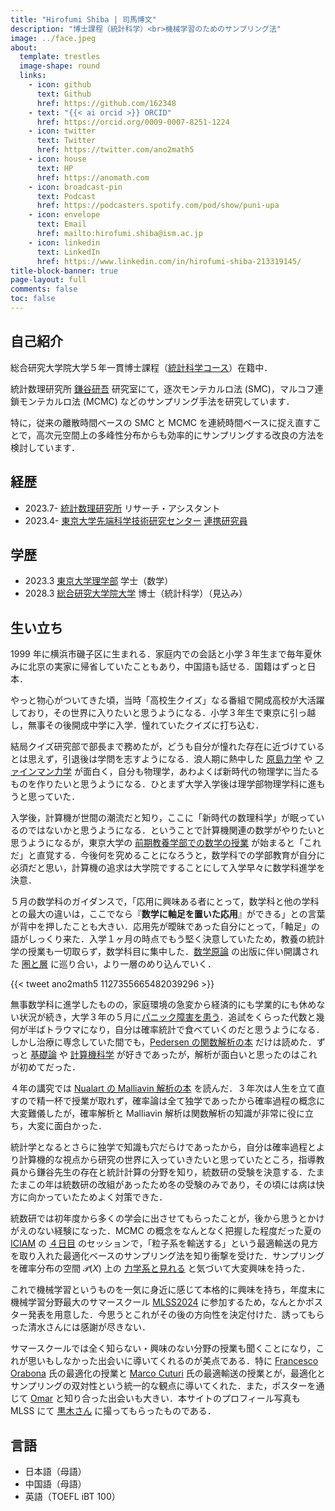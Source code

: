 ```yaml
---
title: "Hirofumi Shiba | 司馬博文"
description: "博士課程（統計科学）<br>機械学習のためのサンプリング法"
image: ../face.jpeg
about:
  template: trestles
  image-shape: round
  links:
    - icon: github
      text: Github
      href: https://github.com/162348
    - text: "{{< ai orcid >}} ORCID"
      href: https://orcid.org/0009-0007-8251-1224
    - icon: twitter
      text: Twitter
      href: https://twitter.com/ano2math5
    - icon: house
      text: HP
      href: https://anomath.com
    - icon: broadcast-pin
      text: Podcast
      href: https://podcasters.spotify.com/pod/show/puni-upa
    - icon: envelope
      text: Email
      href: mailto:hirofumi.shiba@ism.ac.jp
    - icon: linkedin
      text: LinkedIn
      href: https://www.linkedin.com/in/hirofumi-shiba-213319145/
title-block-banner: true
page-layout: full
comments: false
toc: false
---
```


## 自己紹介

総合研究大学院大学５年一貫博士課程（[統計科学コース](https://www.ism.ac.jp/senkou/)）在籍中．

統計数理研究所 [鎌谷研吾](https://sites.google.com/view/kengokamatani/home) 研究室にて，逐次モンテカルロ法 (SMC)，マルコフ連鎖モンテカルロ法 (MCMC) などのサンプリング手法を研究しています．

特に，従来の離散時間ベースの SMC と MCMC を連続時間ベースに捉え直すことで，高次元空間上の多峰性分布からも効率的にサンプリングする改良の方法を検討しています．

## 経歴

* 2023.7- [統計数理研究所](https://www.ism.ac.jp/) リサーチ・アシスタント
* 2023.4- [東京大学先端科学技術研究センター](https://www.rcast.u-tokyo.ac.jp/ja/index.html) [連携研究員](https://esrp.rcast.u-tokyo.ac.jp/experts/hirofumi-shiba/)

## 学歴

* 2023.3 [東京大学理学部](https://www.ms.u-tokyo.ac.jp/index-j.html) 学士（数学）
* 2028.3 [総合研究大学院大学](https://www.soken.ac.jp/) 博士（統計科学）（見込み）

## 生い立ち

1999 年に横浜市磯子区に生まれる．家庭内での会話と小学３年生まで毎年夏休みに北京の実家に帰省していたこともあり，中国語も話せる．国籍はずっと日本．

やっと物心がついてきた頃，当時「高校生クイズ」なる番組で開成高校が大活躍しており，その世界に入りたいと思うようになる．小学３年生で東京に引っ越し，無事その後開成中学に入学．憧れていたクイズに打ち込む．

結局クイズ研究部で部長まで務めたが，どうも自分が憧れた存在に近づけているとは思えず，引退後は学問を志すようになる．浪人期に熱中した [原島力学](https://www.shokabo.co.jp/mybooks/ISBN978-4-7853-2020-1.htm) や [ファインマン力学](https://www.feynmanlectures.caltech.edu/I_toc.html) が面白く，自分も物理学，あわよくば新時代の物理学に当たるものを作りたいと思うようになる．ひとまず大学入学後は理学部物理学科に進もうと思っていた．

入学後，計算機が世間の潮流だと知り，ここに「新時代の数理科学」が眠っているのではないかと思うようになる．ということで計算機関連の数学がやりたいと思うようになるが，東京大学の [前期教養学部での数学の授業](../posts/2023/Life/BookRecommendation.qmd#sec-freshman) が始まると「これだ」と直覚する．今後何を究めることになろうと，数学科での学部教育が自分に必須だと思い，計算機の追求は大学院ですることにして入学早々に数学科進学を決意．

５月の数学科のガイダンスで，「応用に興味ある者にとって，数学科と他の学科との最大の違いは，ここでなら『**数学に軸足を置いた応用**』ができる」との言葉が背中を押したことも大きい．応用先が曖昧であった自分にとって，「軸足」の語がしっくり来た．入学１ヶ月の時点でもう堅く決意していたため，教養の統計学の授業も一切取らず，数学科目に集中した．[数学原論](https://www.utp.or.jp/book/b498553.html) の出版に伴い開講された [圏と層](https://www.ms.u-tokyo.ac.jp/~t-saito/ce/cf19/cf19.html) に巡り合い，より一層のめり込んでいく．

{{< tweet ano2math5 1127355665482039296 >}}

無事数学科に進学したものの，家庭環境の急変から経済的にも学業的にも休めない状況が続き，大学３年の５月に[パニック障害を患う](../posts/2023/Life/MentalHealth.qmd)．追試をくらった代数と幾何が半ばトラウマになり，自分は確率統計で食べていくのだと思うようになる．しかし治療に専念していた間でも，[Pedersen の関数解析の本](https://link.springer.com/book/10.1007/978-1-4612-1007-8) だけは読めた．ずっと [基礎論](https://www.utp.or.jp/book/b561895.html) や [計算機科学](https://shop.elsevier.com/books/computer-organization-and-design-mips-edition/patterson/978-0-12-407726-3) が好きであったが，解析が面白いと思ったのはこれが初めてだった．

４年の講究では [Nualart の Malliavin 解析の本](https://www.cambridge.org/core/books/introduction-to-malliavin-calculus/8E17E009769FE6797351721C024BDCAE) を読んだ．３年次は人生を立て直すので精一杯で授業が取れず，確率論は全て独学であったから確率過程の概念に大変難儀したが，確率解析と Malliavin 解析は関数解析の知識が非常に役に立ち，大変に面白かった．

統計学となるとさらに独学で知識も穴だらけであったから，自分は確率過程とより計算機的な視点から研究の世界に入っていきたいと思っていたところ，指導教員から鎌谷先生の存在と統計計算の分野を知り，統数研の受験を決意する．たまたまこの年は統数研の改組があったため冬の受験のみであり，その頃には病は快方に向かっていたためよく対策できた．

統数研では初年度から多くの学会に出させてもらったことが，後から思うとかけがえのない経験になった．MCMC の概念をなんとなく把握した程度だった夏の [ICIAM](https://iciam2023.org/) の [４日目](https://iciam2023.org/registered_data?id=00837) のセッションで，「粒子系を輸送する」という最適輸送の見方を取り入れた最適化ベースのサンプリング法を知り衝撃を受けた．サンプリングを確率分布の空間 $\mathcal{P}(X)$ 上の [力学系と見れる](../posts/2024/Process/ResidualWaitingTime.qmd) と気づいて大変興味を持った．

これで機械学習というものを一気に身近に感じて本格的に興味を持ち，年度末に機械学習分野最大のサマースクール [MLSS2024](/static/Sessions.qmd#sec-MLSS2024) に参加するため，なんとかポスター発表を用意した．今思うとこれがその後の方向性を決定付けた．誘ってもらった清水さんには感謝が尽きない．

サマースクールでは全く知らない・興味のない分野の授業も聞くことになり，これが思いもしなかった出会いに導いてくれるのが美点である．特に [Francesco Orabona](https://francesco.orabona.com/) 氏の最適化の授業と [Marco Cuturi](https://marcocuturi.net/) 氏の最適輸送の授業とが，最適化とサンプリングの双対性という統一的な観点に導いてくれた．また，ポスターを通じて [Omar](https://l-omar-chehab.github.io/) と知り合った出会いも大きい．本サイトのプロフィール写真も MLSS にて [黒木さん](https://sites.google.com/view/yuko-kuroki/japanese) に撮ってもらったものである．

## 言語

* 日本語（母語）
* 中国語（母語）
* 英語（TOEFL iBT 100）